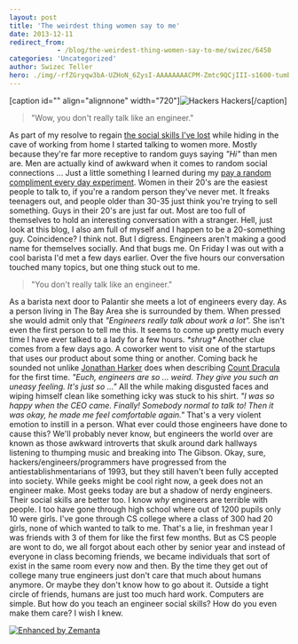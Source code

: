 ```yaml
---
layout: post
title: 'The weirdest thing women say to me'
date: 2013-12-11
redirect_from: 
            - /blog/the-weirdest-thing-women-say-to-me/swizec/6450
categories: 'Uncategorized'
author: Swizec Teller
hero: ./img/-rfZGryqw3bA-UZHoN_6ZysI-AAAAAAAACPM-Zmtc9QCjIII-s1600-tumblr_mlzp3qgHss1s5xo13o5_r1_1280.jpg
---
```

\[caption id="" align="alignnone" width="720"]![Hackers](./img/-rfZGryqw3bA-UZHoN_6ZysI-AAAAAAAACPM-Zmtc9QCjIII-s1600-tumblr_mlzp3qgHss1s5xo13o5_r1_1280.jpg) Hackers\[/caption]

> "Wow, you don't really talk like an engineer."

As part of my resolve to regain [the social skills I've lost](http://swizec.com/blog/how-i-accidentally-lost-my-social-skills/swizec/6434) while hiding in the cave of working from home I started talking to women more. Mostly because they're far more receptive to random guys saying _"Hi"_ than men are. Men are actually kind of awkward when it comes to random social connections ... Just a little something I learned during my [pay a random compliment every day experiment](http://swizec.com/blog/can-you-pay-one-compliment-to-one-stranger-every-day/swizec/4449). Women in their 20's are the easiest people to talk to, if you're a random person they've never met. It freaks teenagers out, and people older than 30-35 just think you're trying to sell something. Guys in their 20's are just far out. Most are too full of themselves to hold an interesting conversation with a stranger. Hell, just look at this blog, I also am full of myself and I happen to be a 20-something guy. Coincidence? I think not. But I digress. Engineers aren't making a good name for themselves socially. And that bugs me. On Friday I was out with a cool barista I'd met a few days earlier. Over the five hours our conversation touched many topics, but one thing stuck out to me.

> "You don't really talk like an engineer."

As a barista next door to Palantir she meets a lot of engineers every day. As a person living in The Bay Area she is surrounded by them. When pressed she would admit only that _"Engineers really talk about work a lot"._ She isn't even the first person to tell me this. It seems to come up pretty much every time I have ever talked to a lady for a few hours. _\*shrug\*_ Another clue comes from a few days ago. A coworker went to visit one of the startups that uses our product about some thing or another. Coming back he sounded not unlike [Jonathan Harker](http://en.wikipedia.org/wiki/Jonathan_Harker "Jonathan Harker") does when describing [Count Dracula](http://en.wikipedia.org/wiki/Count_Dracula "Count Dracula") for the first time. _"Euch, engineers are so ... weird. They give you such an uneasy feeling. It's just so ..."_ All the while making disgusted faces and wiping himself clean like something icky was stuck to his shirt. _"I was so happy when the CEO came. Finally! Somebody normal to talk to! Then it was okay, he made me feel comfortable again."_ That's a very violent emotion to instill in a person. What ever could those engineers have done to cause this? We'll probably never know, but engineers the world over are known as those awkward introverts that skulk around dark hallways listening to thumping music and breaking into The Gibson. Okay, sure, hackers/engineers/programmers have progressed from the antiestablishmentarians of 1993, but they still haven't been fully accepted into society. While geeks might be cool right now, a geek does not an engineer make. Most geeks today are but a shadow of nerdy engineers. Their social skills are better too. I know _why_ engineers are terrible with people. I too have gone through high school where out of 1200 pupils only 10 were girls. I've gone through CS college where a class of 300 had 20 girls, none of which wanted to talk to me. That's a lie, in freshman year I was friends with 3 of them for like the first few months. But as CS people are wont to do, we all forgot about each other by senior year and instead of everyone in class becoming friends, we became individuals that sort of exist in the same room every now and then. By the time they get out of college many true engineers just don't care that much about humans anymore. Or maybe they don't know how to go about it. Outside a tight circle of friends, humans are just too much hard work. Computers are simple. But how do you teach an engineer social skills? How do you even make them care? I wish I knew.

[![Enhanced by Zemanta](http://img.zemanta.com/zemified_e.png?x-id=cd148705-bb67-44a1-8fbf-e84f9d64a56c)](http://www.zemanta.com/?px "Enhanced by Zemanta")